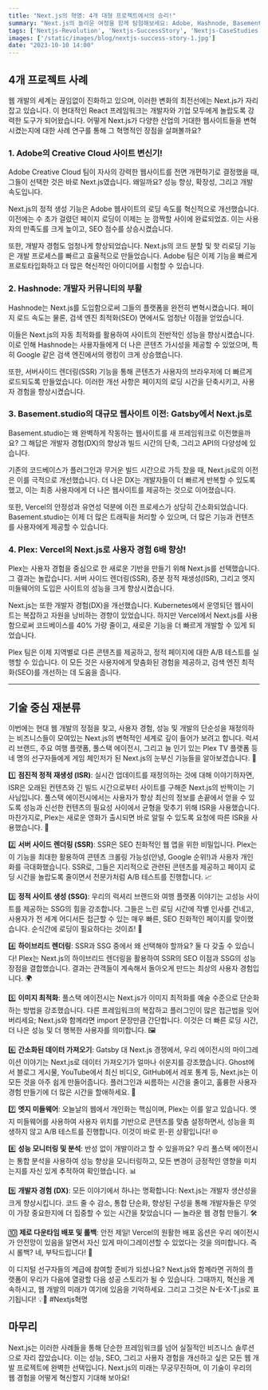 ```yaml
---
title: "Next.js의 혁명: 4개 대형 프로젝트에서의 승리!"
summary: "Next.js의 놀라운 여정을 함께 탐험해보세요: Adobe, Hashnode, Basement.studio, 그리고 Plex가 어떻게 이 혁신적인 프레임워크로 웹 경험을 혁명적으로 변화시켰는지 알아보는 시간입니다!"
tags: ['Nextjs-Revolution', 'Nextjs-SuccessStory', 'Nextjs-CaseStudies']
images: ['/static/images/blog/nextjs-success-story-1.jpg']
date: "2023-10-10 14:00"
---
```


<TOCInline toc={props.toc} asDisclosure />

## 4개 프로젝트 사례

웹 개발의 세계는 끊임없이 진화하고 있으며, 이러한 변화의 최전선에는 Next.js가 자리 잡고 있습니다. 이 현대적인 React 프레임워크는 개발자와 기업 모두에게 놀랍도록 강력한 도구가 되어왔습니다. 어떻게 Next.js가 다양한 산업의 거대한 웹사이트들을 변혁시켰는지에 대한 사례 연구를 통해 그 혁명적인 장점을 살펴볼까요?

### 1. **Adobe의 Creative Cloud 사이트 변신기!**

Adobe Creative Cloud 팀이 자사의 강력한 웹사이트를 전면 개편하기로 결정했을 때, 그들이 선택한 것은 바로 Next.js였습니다. 왜일까요? 성능 향상, 확장성, 그리고 개발 속도입니다.

Next.js의 정적 생성 기능은 Adobe 웹사이트의 로딩 속도를 혁신적으로 개선했습니다. 이전에는 수 초가 걸렸던 페이지 로딩이 이제는 눈 깜짝할 사이에 완료되었죠. 이는 사용자의 만족도를 크게 높이고, SEO 점수를 상승시켰습니다.

또한, 개발자 경험도 엄청나게 향상되었습니다. Next.js의 코드 분할 및 핫 리로딩 기능은 개발 프로세스를 빠르고 효율적으로 만들었습니다. Adobe 팀은 이제 기능을 빠르게 프로토타입화하고 더 많은 혁신적인 아이디어를 시험할 수 있습니다.

### 2. **Hashnode: 개발자 커뮤니티의 부활**

Hashnode는 Next.js를 도입함으로써 그들의 플랫폼을 완전히 변혁시켰습니다. 페이지 로드 속도는 물론, 검색 엔진 최적화(SEO) 면에서도 엄청난 이점을 얻었습니다.

이들은 Next.js의 자동 최적화를 활용하여 사이트의 전반적인 성능을 향상시켰습니다. 이로 인해 Hashnode는 사용자들에게 더 나은 콘텐츠 가시성을 제공할 수 있었으며, 특히 Google 같은 검색 엔진에서의 랭킹이 크게 상승했습니다.

또한, 서버사이드 렌더링(SSR) 기능을 통해 콘텐츠가 사용자의 브라우저에 더 빠르게 로드되도록 만들었습니다. 이러한 개선 사항은 페이지의 로딩 시간을 단축시키고, 사용자 경험을 향상시켰습니다.

### 3. **Basement.studio의 대규모 웹사이트 이전: Gatsby에서 Next.js로**

Basement.studio는 왜 완벽하게 작동하는 웹사이트를 새 프레임워크로 이전했을까요? 그 해답은 개발자 경험(DX)의 향상과 빌드 시간의 단축, 그리고 API의 다양성에 있습니다.

기존의 코드베이스가 플러그인과 무거운 빌드 시간으로 가득 찼을 때, Next.js로의 이전은 이를 극적으로 개선했습니다. 더 나은 DX는 개발자들이 더 빠르게 반복할 수 있도록 했고, 이는 최종 사용자에게 더 나은 웹사이트를 제공하는 것으로 이어졌습니다.

또한, Vercel의 안정성과 유연성 덕분에 이전 프로세스가 상당히 간소화되었습니다. Basement.studio는 이제 더 많은 트래픽을 처리할 수 있으며, 더 많은 기능과 컨텐츠를 사용자에게 제공할 수 있습니다.

### 4. **Plex: Vercel의 Next.js로 사용자 경험 6배 향상!**

Plex는 사용자 경험을 중심으로 한 새로운 기반을 만들기 위해 Next.js를 선택했습니다. 그 결과는 놀랍습니다. 서버 사이드 렌더링(SSR), 증분 정적 재생성(ISR), 그리고 엣지 미들웨어의 도입은 사이트의 성능을 크게 향상시켰습니다.

Next.js는 또한 개발자 경험(DX)을 개선했습니다. Kubernetes에서 운영되던 웹사이트는 복잡하고 자원을 낭비하는 경향이 있었습니다. 하지만 Vercel에서 Next.js를 사용함으로써 코드베이스를 40% 가량 줄이고, 새로운 기능을 더 빠르게 개발할 수 있게 되었습니다.

Plex 팀은 이제 지역별로 다른 콘텐츠를 제공하고, 정적 페이지에 대한 A/B 테스트를 실행할 수 있습니다. 이 모든 것은 사용자에게 맞춤화된 경험을 제공하고, 검색 엔진 최적화(SEO)를 개선하는 데 도움을 줍니다.

---

## 기술 중심 재분류

이번에는 현대 웹 개발의 정점을 찾고, 사용자 경험, 성능 및 개발의 단순성을 재정의하는 비즈니스들이 모여있는 Next.js의 변혁적인 세계로 깊이 들어가 보려고 합니다. 럭셔리 브랜드, 주요 여행 플랫폼, 풀스택 에이전시, 그리고 늘 인기 있는 Plex TV 플랫폼 등 네 명의 선구자들에게 게임 체인저가 된 Next.js의 눈부신 기능들을 알아보겠습니다. 🚀

1️⃣ **점진적 정적 재생성 (ISR)**: 실시간 업데이트를 재정의하는 것에 대해 이야기하자면, ISR은 오래된 컨텐츠와 긴 빌드 시간으로부터 사이트를 구해준 Next.js의 반짝이는 기사님입니다. 풀스택 에이전시에서는 사용자가 항상 최신의 정보를 손끝에서 얻을 수 있도록 성능과 신선한 컨텐츠의 필요성 사이에서 균형을 맞추기 위해 ISR을 사용했습니다. 마찬가지로, Plex는 새로운 영화가 출시되면 바로 알릴 수 있도록 요청에 따른 ISR을 사용했습니다. 🌟

2️⃣ **서버 사이드 렌더링 (SSR)**: SSR은 SEO 친화적인 웹 앱을 위한 비밀입니다. Plex는 이 기능을 최대한 활용하여 콘텐츠 크롤링 가능성(안녕, Google 순위!)과 사용자 개인화를 극대화했습니다. SSR로, 그들은 지리적으로 관련된 콘텐츠를 제공하고 페이지 로딩 시간을 놀랍도록 줄이면서 전문가처럼 A/B 테스트를 진행합니다. 📈

3️⃣ **정적 사이트 생성 (SSG)**: 우리의 럭셔리 브랜드와 여행 플랫폼 이야기는 고성능 사이트를 제공하는 SSG의 힘을 강조합니다. 그들은 느린 로딩 시간에 작별 인사를 건네고, 사용자가 전 세계 어디서든 접근할 수 있는 매우 빠른, SEO 친화적인 페이지를 맞이했습니다. 순식간에 로딩이 필요하다는 것이죠! 💨

4️⃣ **하이브리드 렌더링**: SSR과 SSG 중에서 왜 선택해야 할까요? 둘 다 갖출 수 있습니다! Plex는 Next.js의 하이브리드 렌더링을 활용하여 SSR의 SEO 이점과 SSG의 성능 장점을 결합했습니다. 결과는 관객들이 계속해서 돌아오게 만드는 최상의 사용자 경험입니다. 🌍

5️⃣ **이미지 최적화**: 풀스택 에이전시는 Next.js가 이미지 최적화를 예술 수준으로 단순화하는 방법을 강조했습니다. 다른 프레임워크의 복잡하고 플러그인이 많은 접근법을 잊어버리세요; Next.js와 함께라면 import 문장만큼 간단합니다. 이것은 더 빠른 로딩 시간, 더 나은 성능 및 더 행복한 사용자를 의미합니다. 🖼️

6️⃣ **간소화된 데이터 가져오기**: Gatsby 대 Next.js 경쟁에서, 우리 에이전시의 마이그레이션 이야기는 Next.js로 데이터 가져오기가 얼마나 쉬운지를 강조했습니다. Ghost에서 블로그 게시물, YouTube에서 최신 비디오, GitHub에서 레포 통계 등, Next.js는 이 모든 것을 아주 쉽게 만들어줍니다. 플러그인과 씨름하는 시간을 줄이고, 훌륭한 사용자 경험 만들기에 더 많은 시간을 할애하세요. 🔄

7️⃣ **엣지 미들웨어**: 오늘날의 웹에서 개인화는 핵심이며, Plex는 이를 알고 있습니다. 엣지 미들웨어를 사용하여 사용자 위치를 기반으로 콘텐츠를 맞춤 설정하면서, 성능을 희생하지 않고 A/B 테스트를 진행합니다. 이것이 바로 윈-윈 상황입니다! 🌐

8️⃣ **성능 모니터링 및 분석**: 반성 없이 개발이라고 할 수 있을까요? 우리 풀스택 에이전시는 통합 분석을 사용하여 성능 향상을 모니터링하고, 모든 변경이 긍정적인 영향을 미치는지를 자신 있게 추적하여 확인했습니다. 📊

9️⃣ **개발자 경험 (DX)**: 모든 이야기에서 하나는 명확합니다: Next.js는 개발자 생산성을 크게 향상시킵니다. 코드 줄 수 감소, 통합 단순화, 향상된 구성을 통해 개발자들은 무엇이 가장 중요한지에 더 집중할 수 있는 시간을 찾았습니다 — 놀라운 웹 경험 만들기. 🛠️

🔟 **제로 다운타임 배포 및 롤백**: 안전 제일! Vercel의 원활한 배포 옵션은 우리 에이전시가 안전망이 있음을 알면서 자신 있게 마이그레이션할 수 있었다는 것을 의미합니다. 즉시 롤백? 네, 부탁드립니다! 🔄

이 디지털 선구자들의 계급에 참여할 준비가 되셨나요? Next.js와 함께라면 귀하의 플랫폼이 우리가 다음에 열광할 다음 성공 스토리가 될 수 있습니다. 그때까지, 혁신을 계속하시고, 웹 개발의 미래가 여기에 있음을 기억하세요. 그리고 그것은 N-E-X-T.js로 표기됩니다! 💡🎉 #Nextjs혁명


## 마무리

Next.js는 이러한 사례들을 통해 단순한 프레임워크를 넘어 실질적인 비즈니스 솔루션으로 자리 잡았습니다. 이는 성능, SEO, 그리고 사용자 경험을 개선하고 싶은 모든 웹 개발 프로젝트에 완벽한 선택입니다. Next.js의 미래는 무궁무진하며, 이 기술이 우리의 웹 경험을 어떻게 혁신할지 기대해 보아요!
